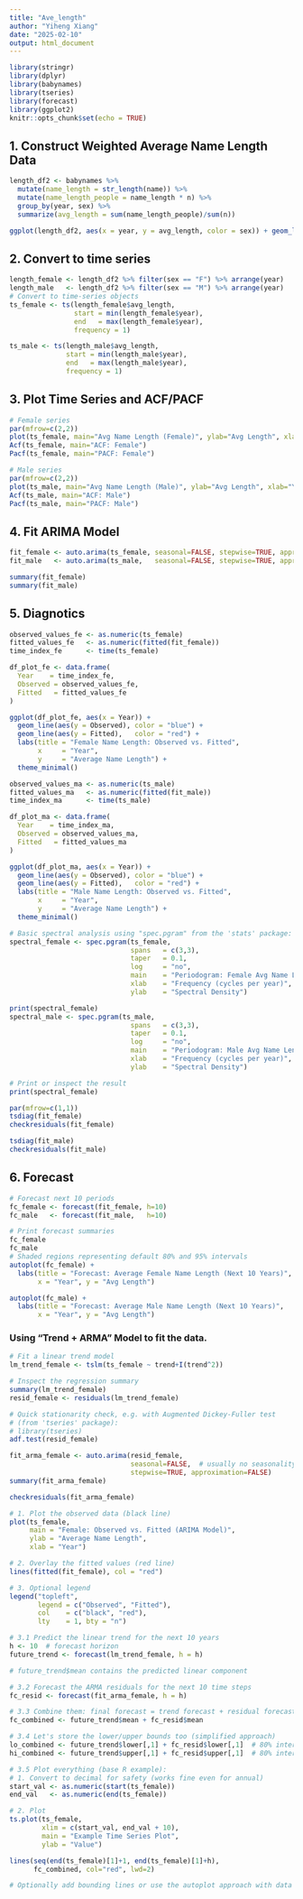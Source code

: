---
title: "Ave_length"
author: "Yiheng Xiang"
date: "2025-02-10"
output: html_document
---

```{r setup, include=FALSE}
library(stringr)
library(dplyr)
library(babynames)
library(tseries)
library(forecast)
library(ggplot2)
knitr::opts_chunk$set(echo = TRUE)
```

## 1. Construct Weighted Average Name Length Data

```{r loaddata}
length_df2 <- babynames %>%
  mutate(name_length = str_length(name)) %>%
  mutate(name_length_people = name_length * n) %>%
  group_by(year, sex) %>%
  summarize(avg_length = sum(name_length_people)/sum(n)) 

ggplot(length_df2, aes(x = year, y = avg_length, color = sex)) + geom_line()
```

## 2. Convert to time series

```{r split-data&timeseries}
length_female <- length_df2 %>% filter(sex == "F") %>% arrange(year)
length_male   <- length_df2 %>% filter(sex == "M") %>% arrange(year)
# Convert to time-series objects 
ts_female <- ts(length_female$avg_length, 
                start = min(length_female$year), 
                end   = max(length_female$year),
                frequency = 1)

ts_male <- ts(length_male$avg_length,
              start = min(length_male$year),
              end   = max(length_male$year),
              frequency = 1)
```

## 3. Plot Time Series and ACF/PACF

```{r acf-pacf}
# Female series
par(mfrow=c(2,2))
plot(ts_female, main="Avg Name Length (Female)", ylab="Avg Length", xlab="Year")
Acf(ts_female, main="ACF: Female")
Pacf(ts_female, main="PACF: Female")

# Male series
par(mfrow=c(2,2))
plot(ts_male, main="Avg Name Length (Male)", ylab="Avg Length", xlab="Year")
Acf(ts_male, main="ACF: Male")
Pacf(ts_male, main="PACF: Male")
```

## 4. Fit ARIMA Model



```{r fit_arima}
fit_female <- auto.arima(ts_female, seasonal=FALSE, stepwise=TRUE, approximation=FALSE)
fit_male   <- auto.arima(ts_male,   seasonal=FALSE, stepwise=TRUE, approximation=FALSE)

summary(fit_female)
summary(fit_male)
```

## 5. Diagnotics

```{r}

observed_values_fe <- as.numeric(ts_female)
fitted_values_fe   <- as.numeric(fitted(fit_female))
time_index_fe      <- time(ts_female)  

df_plot_fe <- data.frame(
  Year    = time_index_fe,
  Observed = observed_values_fe,
  Fitted   = fitted_values_fe
)

ggplot(df_plot_fe, aes(x = Year)) +
  geom_line(aes(y = Observed), color = "blue") +
  geom_line(aes(y = Fitted),   color = "red") +
  labs(title = "Female Name Length: Observed vs. Fitted",
       x     = "Year",
       y     = "Average Name Length") +
  theme_minimal()

observed_values_ma <- as.numeric(ts_male)
fitted_values_ma   <- as.numeric(fitted(fit_male))
time_index_ma      <- time(ts_male)  

df_plot_ma <- data.frame(
  Year    = time_index_ma,
  Observed = observed_values_ma,
  Fitted   = fitted_values_ma
)

ggplot(df_plot_ma, aes(x = Year)) +
  geom_line(aes(y = Observed), color = "blue") +
  geom_line(aes(y = Fitted),   color = "red") +
  labs(title = "Male Name Length: Observed vs. Fitted",
       x     = "Year",
       y     = "Average Name Length") +
  theme_minimal()
```

```{r}
# Basic spectral analysis using "spec.pgram" from the 'stats' package:
spectral_female <- spec.pgram(ts_female, 
                              spans   = c(3,3),   
                              taper   = 0.1,     
                              log     = "no",     
                              main    = "Periodogram: Female Avg Name Length",
                              xlab    = "Frequency (cycles per year)",
                              ylab    = "Spectral Density")

print(spectral_female)
spectral_male <- spec.pgram(ts_male, 
                              spans   = c(3,3),   
                              taper   = 0.1,     
                              log     = "no",     
                              main    = "Periodogram: Male Avg Name Length",
                              xlab    = "Frequency (cycles per year)",
                              ylab    = "Spectral Density")

# Print or inspect the result
print(spectral_female)
```




```{r diag}
par(mfrow=c(1,1))
tsdiag(fit_female)
checkresiduals(fit_female)

tsdiag(fit_male)
checkresiduals(fit_male)
```

## 6. Forecast

```{r Forecast}
# Forecast next 10 periods 
fc_female <- forecast(fit_female, h=10)
fc_male   <- forecast(fit_male,   h=10)

# Print forecast summaries
fc_female
fc_male
# Shaded regions representing default 80% and 95% intervals
autoplot(fc_female) +
  labs(title = "Forecast: Average Female Name Length (Next 10 Years)",
       x = "Year", y = "Avg Length")

autoplot(fc_male) +
  labs(title = "Forecast: Average Male Name Length (Next 10 Years)",
       x = "Year", y = "Avg Length")
```


### Using "Trend + ARMA” Model to fit the data.

```{r}
# Fit a linear trend model
lm_trend_female <- tslm(ts_female ~ trend+I(trend^2))

# Inspect the regression summary
summary(lm_trend_female)
resid_female <- residuals(lm_trend_female)

# Quick stationarity check, e.g. with Augmented Dickey-Fuller test
# (from 'tseries' package):
# library(tseries)
adf.test(resid_female)
```

```{r}
fit_arma_female <- auto.arima(resid_female,
                              seasonal=FALSE,  # usually no seasonality in yearly data
                              stepwise=TRUE, approximation=FALSE)
summary(fit_arma_female)

checkresiduals(fit_arma_female)
```

```{r}
# 1. Plot the observed data (black line)
plot(ts_female,
     main = "Female: Observed vs. Fitted (ARIMA Model)",
     ylab = "Average Name Length",
     xlab = "Year")

# 2. Overlay the fitted values (red line)
lines(fitted(fit_female), col = "red")

# 3. Optional legend
legend("topleft",
       legend = c("Observed", "Fitted"),
       col    = c("black", "red"),
       lty    = 1, bty = "n")
```

```{r}
# 3.1 Predict the linear trend for the next 10 years
h <- 10  # forecast horizon
future_trend <- forecast(lm_trend_female, h = h)

# future_trend$mean contains the predicted linear component

# 3.2 Forecast the ARMA residuals for the next 10 time steps
fc_resid <- forecast(fit_arma_female, h = h)

# 3.3 Combine them: final forecast = trend forecast + residual forecast
fc_combined <- future_trend$mean + fc_resid$mean

# 3.4 Let's store the lower/upper bounds too (simplified approach)
lo_combined <- future_trend$lower[,1] + fc_resid$lower[,1]  # 80% interval by default
hi_combined <- future_trend$upper[,1] + fc_resid$upper[,1]  # 80% interval

# 3.5 Plot everything (base R example):
# 1. Convert to decimal for safety (works fine even for annual)
start_val <- as.numeric(start(ts_female))
end_val   <- as.numeric(end(ts_female))

# 2. Plot
ts.plot(ts_female,
        xlim = c(start_val, end_val + 10),
        main = "Example Time Series Plot",
        ylab = "Value")

lines(seq(end(ts_female)[1]+1, end(ts_female)[1]+h),
      fc_combined, col="red", lwd=2)

# Optionally add bounding lines or use the autoplot approach with data frames
```




